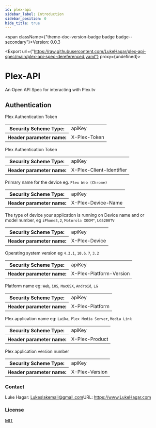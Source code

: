 ```yaml
---
id: plex-api
sidebar_label: Introduction
sidebar_position: 0
hide_title: true
---
```



<span className={"theme-doc-version-badge badge badge--secondary"}>Version: 0.0.3</span>

<Export url={"https://raw.githubusercontent.com/LukeHagar/plex-api-spec/main/plex-api-spec-dereferenced.yaml"} proxy={undefined}></Export>

<h1 className={"openapi__heading"}>Plex-API</h1>



An Open API Spec for interacting with Plex.tv

<div style={{"marginBottom":"2rem"}}><h2 id={"authentication"} style={{"marginBottom":"1rem"}}>Authentication</h2><SchemaTabs className={"openapi-tabs__security-schemes"}><TabItem label={"API Key: Token"} value={"Token"}>

Plex Authentication Token

<div><table><tbody><tr><th>Security Scheme Type:</th><td>apiKey</td></tr><tr><th>Header parameter name:</th><td>X-Plex-Token</td></tr></tbody></table></div></TabItem><TabItem label={"API Key: ClientIdentifier"} value={"ClientIdentifier"}>

Plex Authentication Token

<div><table><tbody><tr><th>Security Scheme Type:</th><td>apiKey</td></tr><tr><th>Header parameter name:</th><td>X-Plex-Client-Identifier</td></tr></tbody></table></div></TabItem><TabItem label={"API Key: DeviceName"} value={"DeviceName"}>

Primary name for the device eg. `Plex Web (Chrome)`

<div><table><tbody><tr><th>Security Scheme Type:</th><td>apiKey</td></tr><tr><th>Header parameter name:</th><td>X-Plex-Device-Name</td></tr></tbody></table></div></TabItem><TabItem label={"API Key: Device"} value={"Device"}>

The type of device your application is running on
Device name and or model number, eg `iPhone3,2`, `Motorola XOOM™`, `LG5200TV`


<div><table><tbody><tr><th>Security Scheme Type:</th><td>apiKey</td></tr><tr><th>Header parameter name:</th><td>X-Plex-Device</td></tr></tbody></table></div></TabItem><TabItem label={"API Key: PlatformVersion"} value={"PlatformVersion"}>

Operating system version
eg `4.3.1`, `10.6.7`, `3.2`


<div><table><tbody><tr><th>Security Scheme Type:</th><td>apiKey</td></tr><tr><th>Header parameter name:</th><td>X-Plex-Platform-Version</td></tr></tbody></table></div></TabItem><TabItem label={"API Key: Platform"} value={"Platform"}>

Platform name 
eg: `Web`, `iOS`, `MacOSX`, `Android`, `LG`


<div><table><tbody><tr><th>Security Scheme Type:</th><td>apiKey</td></tr><tr><th>Header parameter name:</th><td>X-Plex-Platform</td></tr></tbody></table></div></TabItem><TabItem label={"API Key: Product"} value={"Product"}>

Plex application name 
eg: `Laika`, `Plex Media Server`, `Media Link`


<div><table><tbody><tr><th>Security Scheme Type:</th><td>apiKey</td></tr><tr><th>Header parameter name:</th><td>X-Plex-Product</td></tr></tbody></table></div></TabItem><TabItem label={"API Key: Version"} value={"Version"}>

Plex application version number

<div><table><tbody><tr><th>Security Scheme Type:</th><td>apiKey</td></tr><tr><th>Header parameter name:</th><td>X-Plex-Version</td></tr></tbody></table></div></TabItem></SchemaTabs></div><div style={{"display":"flex","flexDirection":"column","marginBottom":"var(--ifm-paragraph-margin-bottom)"}}><h3 style={{"marginBottom":"0.25rem"}}>Contact</h3><span>Luke Hagar: <a href={"mailto:Lukeslakemail@gmail.com"}>Lukeslakemail@gmail.com</a></span><span>URL: <a href={"https://www.LukeHagar.com"}>https://www.LukeHagar.com</a></span></div><div style={{"marginBottom":"var(--ifm-paragraph-margin-bottom)"}}><h3 style={{"marginBottom":"0.25rem"}}>License</h3><a href={"https://opensource.org/licenses/MIT"}>MIT</a></div>